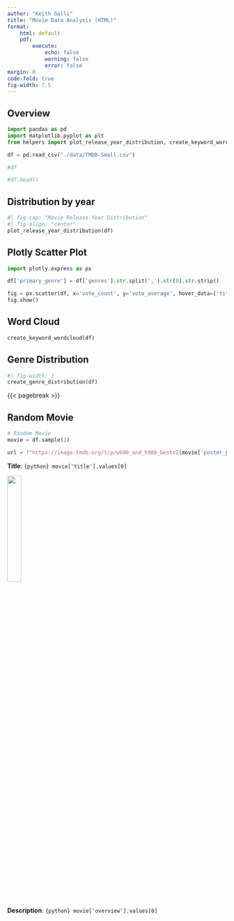 ```yaml
---
author: "Keith Galli"
title: "Movie Data Analysis (HTML)"
format:
    html: default
    pdf:
        execute:
            echo: false
            warning: false
            error: false
margin: 0
code-fold: true
fig-width: 7.5
---
```


## Overview

```python
import pandas as pd
import matplotlib.pyplot as plt
from helpers import plot_release_year_distribution, create_keyword_wordcloud, create_genre_distribution

df = pd.read_csv("./data/TMDB-Small.csv")

#df

#df.head()
```

## Distribution by year
```python
#| fig-cap: "Movie Release Year Distribution"
#| fig-align: "center"
plot_release_year_distribution(df)
```

::: {.content-visible when-format="html"}

## Plotly Scatter Plot

```python
import plotly.express as px

df['primary_genre'] = df['genres'].str.split(',').str[0].str.strip()

fig = px.scatter(df, x='vote_count', y='vote_average', hover_data=['title'], color='primary_genre', title='Vote Count vs Vote Average')
fig.show()
```

:::

## Word Cloud

```python
create_keyword_wordcloud(df)
```


## Genre Distribution

```python
#| fig-width: 1
create_genre_distribution(df)
```

{{< pagebreak >}}

## Random Movie

```python
# Random Movie
movie = df.sample(1)

url = f"https://image.tmdb.org/t/p/w600_and_h900_bestv2{movie['poster_path'].values[0]}"
```

**Title**: `{python} movie['title'].values[0]`

![](`{python} url`){width=25%}

**Description**: `{python} movie['overview'].values[0]`